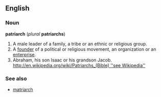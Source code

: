==English==
===Noun===
'''patriarch''' (''plural'' '''patriarchs''')

#A male leader of a family, a tribe or an ethnic or religious group.
#A [[founder]] of a political or religious movement, an organization or an [[enterprise]].
#Abraham, his son Isaac or his grandson Jacob. [[http://en.wikipedia.org/wiki/Patriarchs_(Bible) ''see Wikipedia'']]

===See also===
*[[matriarch]]